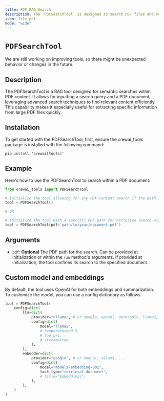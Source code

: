 ```yaml
---
title: PDF RAG Search
description: The `PDFSearchTool` is designed to search PDF files and return the most relevant results.
icon: file-pdf
mode: "wide"
---
```


# `PDFSearchTool`

<Note>
    We are still working on improving tools, so there might be unexpected behavior or changes in the future.
</Note>

## Description

The PDFSearchTool is a RAG tool designed for semantic searches within PDF content. It allows for inputting a search query and a PDF document, leveraging advanced search techniques to find relevant content efficiently. 
This capability makes it especially useful for extracting specific information from large PDF files quickly.

## Installation

To get started with the PDFSearchTool, first, ensure the crewai_tools package is installed with the following command:

```shell
pip install 'crewai[tools]'
```

## Example
Here's how to use the PDFSearchTool to search within a PDF document:

```python Code
from crewai_tools import PDFSearchTool

# Initialize the tool allowing for any PDF content search if the path is provided during execution
tool = PDFSearchTool()

# OR

# Initialize the tool with a specific PDF path for exclusive search within that document
tool = PDFSearchTool(pdf='path/to/your/document.pdf')
```

## Arguments

- `pdf`: **Optional** The PDF path for the search. Can be provided at initialization or within the `run` method's arguments. If provided at initialization, the tool confines its search to the specified document.

## Custom model and embeddings

By default, the tool uses OpenAI for both embeddings and summarization. To customize the model, you can use a config dictionary as follows:

```python Code
tool = PDFSearchTool(
    config=dict(
        llm=dict(
            provider="ollama", # or google, openai, anthropic, llama2, ...
            config=dict(
                model="llama2",
                # temperature=0.5,
                # top_p=1,
                # stream=true,
            ),
        ),
        embedder=dict(
            provider="google", # or openai, ollama, ...
            config=dict(
                model="models/embedding-001",
                task_type="retrieval_document",
                # title="Embeddings",
            ),
        ),
    )
)
```
